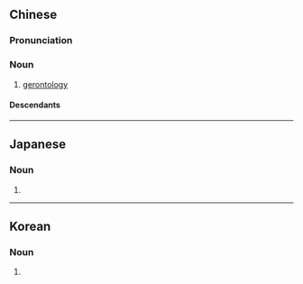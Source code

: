 {{also|老人学}}
==Chinese==
{{zh-forms|type=21|s=老人学}}
{{wikipedia|lang=zh}}

===Pronunciation===
{{zh-pron
|m=lǎorénxué
|c=lou5 jan4 hok6
|cat=n
}}

===Noun===
{{zh-noun}}

# [[gerontology]]

====Descendants====
{{CJKV||ろうじんがく|s=老人学|노인학}}

{{zh-cat|Sciences}}

----

==Japanese==
{{ja-kanjitab|ろう|じん|がく|yomi=o}}

===Noun===
{{ja-noun|shin=老人学|ろうじんがく}}

# {{kyujitai spelling of|老人学}}

----

==Korean==
{{ko-hanjatab}}

===Noun===
{{ko-noun|hangeul=노인학}}

# {{hanja form of|노인학|[[gerontology]]}}
